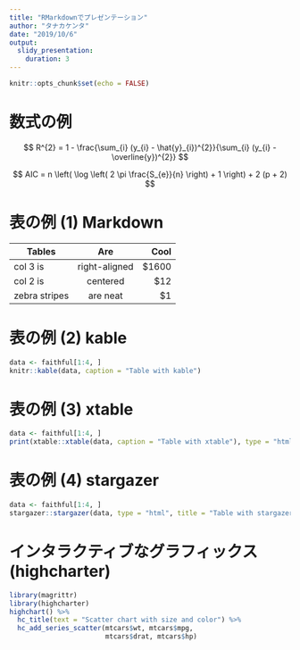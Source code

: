 ```yaml
---
title: "RMarkdownでプレゼンテーション"
author: "タナカケンタ"
date: "2019/10/6"
output:
  slidy_presentation:
    duration: 3
---
```


```r
knitr::opts_chunk$set(echo = FALSE)
```

# 数式の例

$$
R^{2} = 1 - \frac{\sum_{i} (y_{i} - \hat{y}_{i})^{2}}{\sum_{i} (y_{i} - \overline{y})^{2}}
$$

$$
AIC = n \left( \log \left( 2 \pi \frac{S_{e}}{n} \right) + 1 \right) + 2 (p + 2)
$$

# 表の例 (1) Markdown

| Tables        | Are           | Cool  |
| ------------- |:-------------:| -----:|
| col 3 is      | right-aligned | $1600 |
| col 2 is      | centered      |   $12 |
| zebra stripes | are neat      |    $1 |

# 表の例 (2) kable

```r
data <- faithful[1:4, ]
knitr::kable(data, caption = "Table with kable")
```

# 表の例 (3) xtable

```r
data <- faithful[1:4, ]
print(xtable::xtable(data, caption = "Table with xtable"), type = "html")
```

# 表の例 (4) stargazer

```r
data <- faithful[1:4, ]
stargazer::stargazer(data, type = "html", title = "Table with stargazer")
```

# インタラクティブなグラフィックス (highcharter)

```r
library(magrittr)
library(highcharter)
highchart() %>% 
  hc_title(text = "Scatter chart with size and color") %>% 
  hc_add_series_scatter(mtcars$wt, mtcars$mpg,
                        mtcars$drat, mtcars$hp)
```